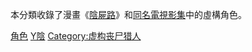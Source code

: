 {{noteTA
|1=zh: 陰屍路; zh-cn: 行尸走肉; zh-tw:陰屍路; zh-hk: 行屍;
|2=zh: 行屍; zh-cn: 行尸; zh-tw:行屍 ; zh-hk: 行屍;
}}
本分類收錄了漫畫《[[行屍_(漫畫)|陰屍路]]》和[[屍行者|同名電視影集]]中的虛構角色。

[[Category:行尸走肉|角色]]
[[Category:電視劇角色|Y陰]]
[[Category:虚构丧尸猎人|Category:虚构丧尸猎人]]